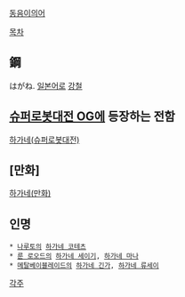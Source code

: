 [[동음이의어]]

[[목차]]

== 鋼 ==
はがね. [[일본어]]로 [[강철]]

== [[슈퍼로봇대전 OG]]에 등장하는 전함 ==
[[하가네(슈퍼로봇대전)]] 

== [만화] ==
[[하가네(만화)]] 

== 인명 ==
 * [[나루토]]의 [[하가네 코테츠]]
 * [[룬 로오드]]의 [[하가네 세이기]], [[하가네 마나]]
 * [[메탈베이블레이드]]의 [[하가네 긴가]], [[하가네 류세이]]

[[각주]]
